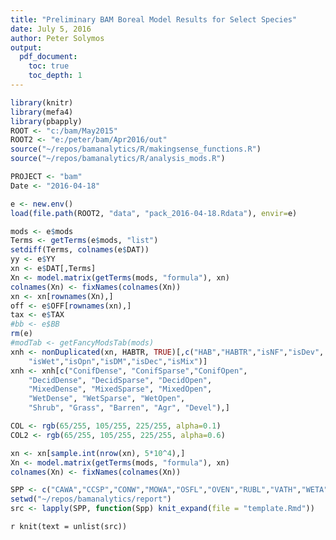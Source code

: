 ```yaml
---
title: "Preliminary BAM Boreal Model Results for Select Species"
date: July 5, 2016
author: Peter Solymos
output:
  pdf_document:
    toc: true
    toc_depth: 1
---
```


```r
library(knitr)
library(mefa4)
library(pbapply)
ROOT <- "c:/bam/May2015"
ROOT2 <- "e:/peter/bam/Apr2016/out"
source("~/repos/bamanalytics/R/makingsense_functions.R")
source("~/repos/bamanalytics/R/analysis_mods.R")

PROJECT <- "bam"
Date <- "2016-04-18"

e <- new.env()
load(file.path(ROOT2, "data", "pack_2016-04-18.Rdata"), envir=e)

mods <- e$mods
Terms <- getTerms(e$mods, "list")
setdiff(Terms, colnames(e$DAT))
yy <- e$YY
xn <- e$DAT[,Terms]
Xn <- model.matrix(getTerms(mods, "formula"), xn)
colnames(Xn) <- fixNames(colnames(Xn))
xn <- xn[rownames(Xn),]
off <- e$OFF[rownames(xn),]
tax <- e$TAX
#bb <- e$BB
rm(e)
#modTab <- getFancyModsTab(mods)
xnh <- nonDuplicated(xn, HABTR, TRUE)[,c("HAB","HABTR","isNF","isDev",
    "isWet","isOpn","isDM","isDec","isMix")]
xnh <- xnh[c("ConifDense", "ConifSparse","ConifOpen",
    "DecidDense", "DecidSparse", "DecidOpen",
    "MixedDense", "MixedSparse", "MixedOpen",
    "WetDense", "WetSparse", "WetOpen",
    "Shrub", "Grass", "Barren", "Agr", "Devel"),]

COL <- rgb(65/255, 105/255, 225/255, alpha=0.1)
COL2 <- rgb(65/255, 105/255, 225/255, alpha=0.6)

xn <- xn[sample.int(nrow(xn), 5*10^4),]
Xn <- model.matrix(getTerms(mods, "formula"), xn)
colnames(Xn) <- fixNames(colnames(Xn))
```

```r
SPP <- c("CAWA","CCSP","CONW","MOWA","OSFL","OVEN","RUBL","VATH","WETA","WEWP","WTSP","YEWA")
setwd("~/repos/bamanalytics/report")
src <- lapply(SPP, function(Spp) knit_expand(file = "template.Rmd"))
```

`r knit(text = unlist(src))`

